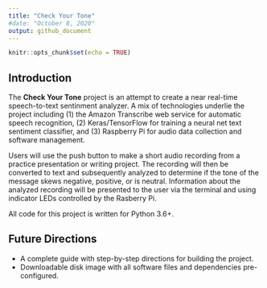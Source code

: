 ---
title: "Check Your Tone"
#date: "October 8, 2020"
output: github_document
---

```{r setup, include=FALSE}
knitr::opts_chunk$set(echo = TRUE)
```

## Introduction

The **Check Your Tone** project is an attempt to create a near real-time speech-to-text sentinment analyzer. A mix of technologies underlie the project including (1) the Amazon Transcribe web service for automatic speech recognition, (2) Keras/TensorFlow for training a neural net text sentiment classifier, and (3) Raspberry Pi for audio data collection and software management.

Users will use the push button to make a short audio recording from a practice presentation or writing project. The recording will then be converted to text and subsequently analyzed to determine if the tone of the message skews negative, positive, or is neutral. Information about the analyzed recording will be presented to the user via the terminal and using indicator LEDs controlled by the Rasberry Pi.

All code for this project is written for Python 3.6+.

## Future Directions

* A complete guide with step-by-step directions for building the project.
* Downloadable disk image with all software files and dependencies pre-configured.